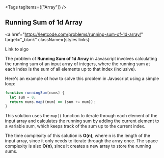
<Tags tagItems={["Array"]} />
## Running Sum of 1d Array

<a
  href="https://leetcode.com/problems/running-sum-of-1d-array/"
  target="_blank"
  className={styles.links}
>
  Link to algo
</a>

The problem of **Running Sum of 1d Array** in Javascript involves calculating the running sum of an input array of integers, where the running sum at each index is the sum of all elements up to that index (inclusive).

Here's an example of how to solve this problem in Javascript using a simple loop:

```js
function runningSum(nums) {
  let sum = 0;
  return nums.map((num) => (sum += num));
}
```

This solution uses the `map()` function to iterate through each element of the input array and calculates the running sum by adding the current element to a variable sum, which keeps track of the sum up to the current index.

The time complexity of this solution is **O(n)**, where n is the length of the input array, since it only needs to iterate through the array once. The space complexity is also **O(n)**, since it creates a new array to store the running sums.
